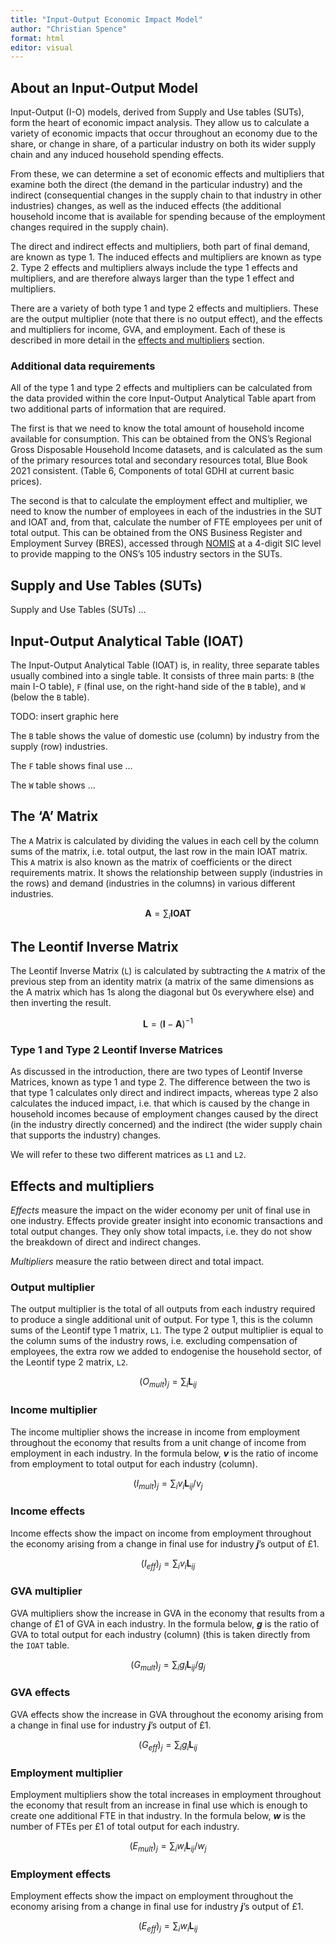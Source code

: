 ```yaml
---
title: "Input-Output Economic Impact Model"
author: "Christian Spence"
format: html
editor: visual
---
```


## About an Input-Output Model

Input-Output (I-O) models, derived from Supply and Use tables (SUTs), form the heart of economic impact analysis. They allow us to calculate a variety of economic impacts that occur throughout an economy due to the share, or change in share, of a particular industry on both its wider supply chain and any induced household spending effects.

From these, we can determine a set of economic effects and multipliers that examine both the direct (the demand in the particular industry) and the indirect (consequential changes in the supply chain to that industry in other industries) changes, as well as the induced effects (the additional household income that is available for spending because of the employment changes required in the supply chain).

The direct and indirect effects and multipliers, both part of final demand, are known as type 1. The induced effects and multipliers are known as type 2. Type 2 effects and multipliers always include the type 1 effects and multipliers, and are therefore always larger than the type 1 effect and multipliers.

There are a variety of both type 1 and type 2 effects and multipliers. These are the output multiplier (note that there is no output effect), and the effects and multipliers for income, GVA, and employment. Each of these is described in more detail in the [effects and multipliers](#effects-and-multipliers) section.

### Additional data requirements

All of the type 1 and type 2 effects and multipliers can be calculated from the data provided within the core Input-Output Analytical Table apart from two additional parts of information that are required.

The first is that we need to know the total amount of household income available for consumption. This can be obtained from the ONS's Regional Gross Disposable Household Income datasets, and is calculated as the sum of the primary resources total and secondary resources total, Blue Book 2021 consistent. (Table 6, Components of total GDHI at current basic prices).

The second is that to calculate the employment effect and multiplier, we need to know the number of employees in each of the industries in the SUT and IOAT and, from that, calculate the number of FTE employees per unit of total output. This can be obtained from the ONS Business Register and Employment Survey (BRES), accessed through [NOMIS](https://www.nomisweb.co.uk) at a 4-digit SIC level to provide mapping to the ONS's 105 industry sectors in the SUTs.

## Supply and Use Tables (SUTs)

Supply and Use Tables (SUTs) ...

## Input-Output Analytical Table (IOAT)

The Input-Output Analytical Table (IOAT) is, in reality, three separate tables usually combined into a single table. It consists of three main parts: `B` (the main I-O table), `F` (final use, on the right-hand side of the `B` table), and `W` (below the `B` table).

TODO: insert graphic here

The `B` table shows the value of domestic use (column) by industry from the supply (row) industries.

The `F` table shows final use ...

The `W` table shows ...

## The 'A' Matrix

The `A` Matrix is calculated by dividing the values in each cell by the column sums of the matrix, i.e. total output, the last row in the main IOAT matrix. This `A` matrix is also known as the matrix of coefficients or the direct requirements matrix. It shows the relationship between supply (industries in the rows) and demand (industries in the columns) in various different industries.

$$
\boldsymbol{A} = \sum_{i} \boldsymbol{IOAT}
$$

## The Leontif Inverse Matrix

The Leontif Inverse Matrix (`L`) is calculated by subtracting the `A` matrix of the previous step from an identity matrix (a matrix of the same dimensions as the A matrix which has 1s along the diagonal but 0s everywhere else) and then inverting the result.

$$
\boldsymbol{L} = (\boldsymbol{I} - \boldsymbol{A}) ^{-1}
$$

### Type 1 and Type 2 Leontif Inverse Matrices

As discussed in the introduction, there are two types of Leontif Inverse Matrices, known as type 1 and type 2. The difference between the two is that type 1 calculates only direct and indirect impacts, whereas type 2 also calculates the induced impact, i.e. that which is caused by the change in household incomes because of employment changes caused by the direct (in the industry directly concerned) and the indirect (the wider supply chain that supports the industry) changes.

We will refer to these two different matrices as `L1` and `L2`.

## Effects and multipliers {#effects-and-multipliers}

*Effects* measure the impact on the wider economy per unit of final use in one industry. Effects provide greater insight into economic transactions and total output changes. They only show total impacts, i.e. they do not show the breakdown of direct and indirect changes.

*Multipliers* measure the ratio between direct and total impact.

### Output multiplier

The output multiplier is the total of all outputs from each industry required to produce a single additional unit of output. For type 1, this is the column sums of the Leontif type 1 matrix, `L1`. The type 2 output multiplier is equal to the column sums of the industry rows, i.e. excluding compensation of employees, the extra row we added to endogenise the household sector, of the Leontif type 2 matrix, `L2`.

$$
(O_{mult})_j = \sum_{i} \boldsymbol{L}_{ij}
$$

### Income multiplier

The income multiplier shows the increase in income from employment throughout the economy that results from a unit change of income from employment in each industry. In the formula below, ***v*** is the ratio of income from employment to total output for each industry (column).

$$
(I_{mult})_j = \sum_{i}v_i \boldsymbol{L}_{ij}/v_j
$$

### Income effects

Income effects show the impact on income from employment throughout the economy arising from a change in final use for industry ***j***'s output of £1.

$$
(I_{eff})_j = \sum_i v_i \boldsymbol{L}_{ij}
$$

### GVA multiplier

GVA multipliers show the increase in GVA in the economy that results from a change of £1 of GVA in each industry. In the formula below, ***g*** is the ratio of GVA to total output for each industry (column) (this is taken directly from the `IOAT` table.

$$
(G_{mult})_j = \sum_i g_i\boldsymbol{L}_{ij}/g_j
$$

### GVA effects

GVA effects show the increase in GVA throughout the economy arising from a change in final use for industry ***j***'s output of £1.

$$
(G_{eff})_j = \sum_ig_i\boldsymbol{L}_{ij}
$$

### Employment multiplier

Employment multipliers show the total increases in employment throughout the economy that result from an increase in final use which is enough to create one additional FTE in that industry. In the formula below, ***w*** is the number of FTEs per £1 of total output for each industry.

$$
(E_{mult})_j = \sum_i w_i\boldsymbol{L}_{ij}/w_j
$$

### Employment effects

Employment effects show the impact on employment throughout the economy arising from a change in final use for industry ***j***'s output of £1.

$$
(E_{eff})_j = \sum_i w_i\boldsymbol{L}_{ij}
$$
